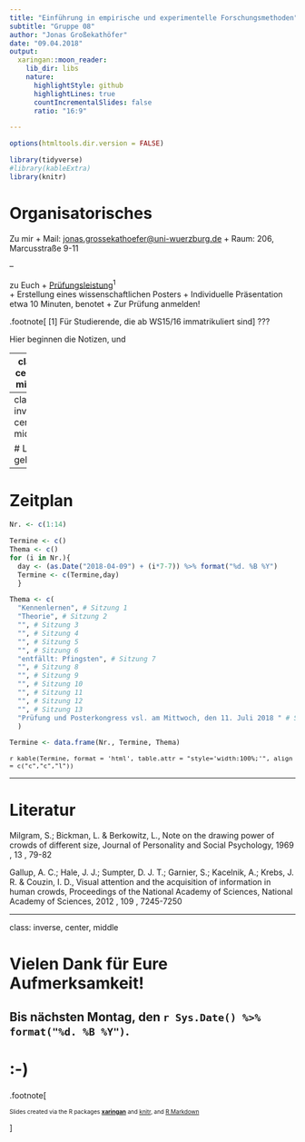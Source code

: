 ```yaml
---
title: "Einführung in empirische und experimentelle Forschungsmethoden"
subtitle: "Gruppe 08"
author: "Jonas Großekathöfer"
date: "09.04.2018"
output:
  xaringan::moon_reader:
    lib_dir: libs
    nature:
      highlightStyle: github
      highlightLines: true
      countIncrementalSlides: false
      ratio: "16:9"

---
```


```r
options(htmltools.dir.version = FALSE)

library(tidyverse)
#library(kableExtra)
library(knitr)


```

# Organisatorisches

Zu mir
  + Mail: [jonas.grossekathoefer@uni-wuerzburg.de](mailto:jonas.grossekathoefer@uni-wuerzburg.de)
  + Raum: 206, Marcusstraße 9-11

--

zu Euch
  + [Prüfungsleistung](https://www2.uni-wuerzburg.de/mhb/MB-de-06-PSY-EFM-152-m01.pdf)<sup>1</sup>  
    + Erstellung eines wissenschaftlichen Posters
    + Individuelle Präsentation etwa 10 Minuten, benotet
  + Zur Prüfung anmelden!

.footnote[
[1] Für Studierende, die ab WS15/16 immatrikuliert sind
]
???


Hier beginnen die Notizen, und

---
class: center, middle

# Los geht's.

---
class: inverse, center, middle

# Los geht's.

---

# Zeitplan



```r

Nr. <- c(1:14)

Termine <- c()
Thema <- c()
for (i in Nr.){
  day <- (as.Date("2018-04-09") + (i*7-7)) %>% format("%d. %B %Y")
  Termine <- c(Termine,day)
  }

Thema <- c(
  "Kennenlernen", # Sitzung 1
  "Theorie", # Sitzung 2
  "", # Sitzung 3
  "", # Sitzung 4
  "", # Sitzung 5
  "", # Sitzung 6
  "entfällt: Pfingsten", # Sitzung 7
  "", # Sitzung 8
  "", # Sitzung 9
  "", # Sitzung 10
  "", # Sitzung 11
  "", # Sitzung 12
  "", # Sitzung 13
  "Prüfung und Posterkongress vsl. am Mittwoch, den 11. Juli 2018 " # Sitzung 14
  )

Termine <- data.frame(Nr., Termine, Thema)

```

<font size="-1">`r kable(Termine, format = 'html', table.attr = "style='width:100%;'", align = c("c","c","l")) `</font>

---

# Literatur

Milgram, S.; Bickman, L. & Berkowitz, L., Note on the drawing power of crowds of different size, Journal of Personality and Social Psychology, 1969 , 13 , 79-82 

Gallup, A. C.; Hale, J. J.; Sumpter, D. J. T.; Garnier, S.; Kacelnik, A.; Krebs, J. R. & Couzin, I. D., Visual attention and the acquisition of information in human crowds, Proceedings of the National Academy of Sciences, National Academy of Sciences, 2012 , 109 , 7245-7250 

 


---

class: inverse, center, middle

# Vielen Dank für Eure Aufmerksamkeit!
## Bis nächsten Montag, den `r Sys.Date() %>% format("%d. %B %Y")`.  

# :-)







.footnote[

<font size="-2">Slides created via the R packages [**xaringan**](https://github.com/yihui/xaringan) and [knitr](http://yihui.name/knitr), and [R Markdown](https://rmarkdown.rstudio.com)</font size>

]